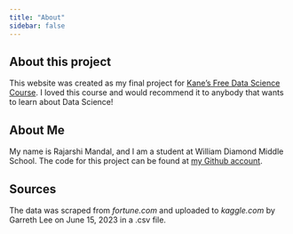 ```yaml
---
title: "About"
sidebar: false
---
```


## About this project
This website was created as my final project for [Kane’s Free Data Science Course](https://bootcamp.davidkane.info/). I loved this course and would recommend it to anybody that wants to learn about Data Science!

## About Me
My name is Rajarshi Mandal, and I am a student at William Diamond Middle School. The code for this project can be found at [my Github account](https://github.com/rajarshi-mandal).

## Sources

The data was scraped from *fortune.com* and uploaded to *kaggle.com* by Garreth Lee on June 15, 2023 in a .csv file.